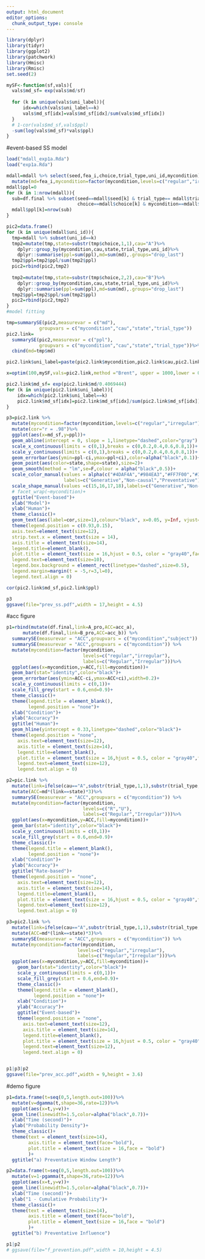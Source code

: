 ```yaml
---
output: html_document
editor_options: 
  chunk_output_type: console
---
```


```r
library(dplyr)
library(tidyr)
library(ggplot2)
library(patchwork)
library(Hmisc)  
library(Rmisc)
set.seed(2)
```

```r
mySF<-function(sf,vals){
  vals$md_sf= exp(vals$md/sf)
  
  for (k in unique(vals$uni_label)){
      idx=which(vals$uni_label==k)
      vals$md_sf[idx]=vals$md_sf[idx]/sum(vals$md_sf[idx])
  }
  # 1-cor(vals$md_sf,vals$ppl)
  -sum(log(vals$md_sf)*vals$ppl)
}
```

#event-based SS model
```r
load("mdall_exp1a.Rda")
load("exp1a.Rda")

mdall=mdall %>% select(seed,fea_i,choice,trial_type,uni_id,mycondition) %>%
  mutate(md=fea_i,mycondition=factor(mycondition,levels=c("regular","irregular")))
mdall$ppl=0
for (k in 1:nrow(mdall)){
  sub=df.final %>% subset(seed==mdall$seed[k] & trial_type== mdall$trial_type[k] &
                          choice==mdall$choice[k] & mycondition==mdall$mycondition[k])
  mdall$ppl[k]=nrow(sub)
}
```

```r
pic2=data.frame()
for (k in unique(mdall$uni_id)){
  tmp=mdall %>% subset(uni_id==k)
  tmp2=mutate(tmp,state=substr(tmp$choice,1,1),cau="A")%>%
    dplyr::group_by(mycondition,cau,state,trial_type,uni_id)%>%
    dplyr::summarise(ppl=sum(ppl),md=sum(md),.groups="drop_last")
  tmp2$ppl=tmp2$ppl/sum(tmp2$ppl)
  pic2=rbind(pic2,tmp2)
  
  tmp2=mutate(tmp,state=substr(tmp$choice,2,2),cau="B")%>%
    dplyr::group_by(mycondition,cau,state,trial_type,uni_id)%>%
    dplyr::summarise(ppl=sum(ppl),md=sum(md),.groups="drop_last")
  tmp2$ppl=tmp2$ppl/sum(tmp2$ppl)
  pic2=rbind(pic2,tmp2)
}
#model fitting
```

```r
tmp=summarySE(pic2,measurevar = c("md"),
            groupvars = c("mycondition","cau","state","trial_type"))
pic2.link= 
  summarySE(pic2,measurevar = c("ppl"),
            groupvars = c("mycondition","cau","state","trial_type"))%>% 
  cbind(md=tmp$md)

pic2.link$uni_label=paste(pic2.link$mycondition,pic2.link$cau,pic2.link$trial_type,sep="_")
```

```r
x=optim(100,mySF,vals=pic2.link,method ="Brent", upper = 1000,lower = 0)

pic2.link$md_sf= exp(pic2.link$md/0.4069444)
for (k in unique(pic2.link$uni_label)){
    idx=which(pic2.link$uni_label==k)
    pic2.link$md_sf[idx]=pic2.link$md_sf[idx]/sum(pic2.link$md_sf[idx])
}
```

```r
p3=pic2.link %>%
  mutate(mycondition=factor(mycondition,levels=c("regular","irregular"),labels=c("Regular","Irregular")))%>%
  mutate(cor="r = .98")%>%
  ggplot(aes(x=md_sf,y=ppl))+
  geom_abline(intercept = 0, slope = 1,linetype="dashed",color="gray") +
  scale_x_continuous(limits = c(0,1),breaks = c(0,0.2,0.4,0.6,0.8,1))+
  scale_y_continuous(limits = c(0,1),breaks = c(0,0.2,0.4,0.6,0.8,1))+
  geom_errorbar(aes(ymin=ppl-ci,ymax=ppl+ci),color=alpha("black",0.1))+
  geom_point(aes(color=state,shape=state),size=2)+
  geom_smooth(method = "lm",se=F,colour = alpha("black",0.5))+
  scale_color_manual(values = alpha(c("#4DAF4A","#984EA3","#FF7F00","#377EB8"),.9),
                     labels=c("Generative","Non-causal","Preventative"))+
  scale_shape_manual(values =c(15,16,17,18),labels=c("Generative","Non-causal","Preventative"))+
  # facet_wrap(~mycondition)+
  ggtitle("Event-based")+
  xlab("Model")+
  ylab("Human")+
  theme_classic()+
  geom_text(aes(label=cor,size=1),colour="black", x=0.05, y=Inf, vjust=1.5, show.legend=FALSE,check_overlap=T)+#fontface = "italic", 
  theme(legend.position = c(0.93,0.15),
  axis.text=element_text(size=12),
  strip.text.x = element_text(size = 14),
  axis.title = element_text(size=14),
  legend.title=element_blank(),
  plot.title = element_text(size = 16,hjust = 0.5, color = "gray40",face = "bold"),
  legend.text=element_text(size=10),
  legend.box.background = element_rect(linetype="dashed",size=0.5),
  legend.margin=margin(t = -5,r=3,l=0),
  legend.text.align = 0)

cor(pic2.link$md_sf,pic2.link$ppl)
```


```r
p3
ggsave(file="prev_ss.pdf",width = 17,height = 4.5)
```

#acc figure
```r
p1=rbind(mutate(df.final,link=A_pro,ACC=acc_a),
      mutate(df.final,link=B_pro,ACC=acc_b)) %>%
  summarySE(measurevar = "ACC",groupvars = c("mycondition","subject")) %>% 
  summarySE(measurevar = "ACC",groupvars = c("mycondition")) %>% 
  mutate(mycondition=factor(mycondition,
                            levels=c("regular","irregular"),
                            labels=c("Regular","Irregular")))%>%
  ggplot(aes(x=mycondition,y=ACC,fill=mycondition))+
  geom_bar(stat="identity",color="black")+
  geom_errorbar(aes(ymin=ACC-ci,ymax=ACC+ci),width=0.2)+
  scale_y_continuous(limits = c(0,1))+
  scale_fill_grey(start = 0.6,end=0.9)+
  theme_classic()+
  theme(legend.title = element_blank(),
        legend.position = "none")+
  xlab("Condition")+
  ylab("Accuracy")+
  ggtitle("Human")+
  geom_hline(yintercept = 0.33,linetype="dashed",color="black")+
  theme(legend.position = "none",
    axis.text=element_text(size=12),
    axis.title = element_text(size=14),
    legend.title=element_blank(),
    plot.title = element_text(size = 16,hjust = 0.5, color = "gray40",face = "bold"),
    legend.text=element_text(size=12),
    legend.text.align = 0)

p2=pic.link %>% 
  mutate(link=ifelse(cau=="A",substr(trial_type,1,1),substr(trial_type,2,2)))%>%
  mutate(ACC=md*(link==state)*3)%>%
  summarySE(measurevar = "ACC",groupvars = c("mycondition")) %>% 
  mutate(mycondition=factor(mycondition,
                            levels=c("R","U"),
                            labels=c("Regular","Irregular")))%>%
  ggplot(aes(x=mycondition,y=ACC,fill=mycondition))+
  geom_bar(stat="identity",color="black")+
  scale_y_continuous(limits = c(0,1))+
  scale_fill_grey(start = 0.6,end=0.9)+
  theme_classic()+
  theme(legend.title = element_blank(),
        legend.position = "none")+
  xlab("Condition")+
  ylab("Accuracy")+
  ggtitle("Rate-based")+
  theme(legend.position = "none",
    axis.text=element_text(size=12),
    axis.title = element_text(size=14),
    legend.title=element_blank(),
    plot.title = element_text(size = 16,hjust = 0.5, color = "gray40",face = "bold"),
    legend.text=element_text(size=12),
    legend.text.align = 0)

p3=pic2.link %>% 
  mutate(link=ifelse(cau=="A",substr(trial_type,1,1),substr(trial_type,2,2)))%>%
  mutate(ACC=md*(link==state)*3)%>%
  summarySE(measurevar = "ACC",groupvars = c("mycondition")) %>% 
  mutate(mycondition=factor(mycondition,
                          levels=c("regular","irregular"),
                          labels=c("Regular","Irregular")))%>%
  ggplot(aes(x=mycondition,y=ACC,fill=mycondition))+
    geom_bar(stat="identity",color="black")+
    scale_y_continuous(limits = c(0,1))+
    scale_fill_grey(start = 0.6,end=0.9)+
    theme_classic()+
    theme(legend.title = element_blank(),
          legend.position = "none")+
    xlab("Condition")+
    ylab("Accuracy")+
    ggtitle("Event-based")+
    theme(legend.position = "none",
      axis.text=element_text(size=12),
      axis.title = element_text(size=14),
      legend.title=element_blank(),
      plot.title = element_text(size = 16,hjust = 0.5, color = "gray40",face = "bold"),
      legend.text=element_text(size=12),
      legend.text.align = 0)


p1|p3|p2
ggsave(file="prev_acc.pdf",width = 9,height = 3.6)
```

#demo figure
```r
p1=data.frame(t=seq(0,5,length.out=100))%>% 
  mutate(v=dgamma(t,shape=36,rate=12))%>%
  ggplot(aes(x=t,y=v))+
  geom_line(linewidth=1.5,color=alpha("black",0.7))+
  xlab("Time (second)")+
  ylab("Probability Density")+
  theme_classic()+
  theme(text = element_text(size=14),
        axis.title = element_text(face="bold"),
        plot.title = element_text(size = 16,face = "bold")
        )+
  ggtitle("a) Preventative Window Length")

p2=data.frame(t=seq(0,5,length.out=100))%>% 
  mutate(v=1-pgamma(t,shape=36,rate=12))%>%
  ggplot(aes(x=t,y=v))+
  geom_line(linewidth=1.5,color=alpha("black",0.7))+
  xlab("Time (second)")+
  ylab("1 - Cumulative Probability")+
  theme_classic()+
  theme(text = element_text(size=14),
        axis.title = element_text(face="bold"),
        plot.title = element_text(size = 16,face = "bold")
        )+
  ggtitle("b) Preventative Influence")

p1|p2
# ggsave(file="f_prevention.pdf",width = 10,height = 4.5)
```